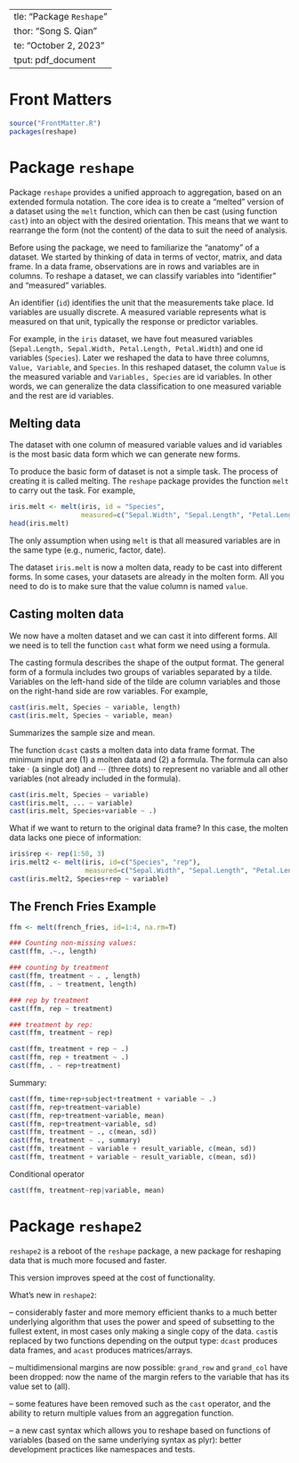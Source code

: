   ---
title: "Package `Reshape`"
author: "Song S. Qian"
date: "October 2, 2023"
output: pdf_document
---

# Front Matters


```r
source("FrontMatter.R")
packages(reshape)
```

# Package `reshape`

Package `reshape` provides a unified approach to aggregation, based on
an extended formula notation.  The core idea is to create a "melted"
version of a dataset using the `melt` function, which can then be cast
(using function `cast`) into an object with the desired orientation.
This means that we want to rearrange the form (not the content) of the
data to suit the need of analysis.

Before using the package, we need to familiarize the "anatomy" of a
dataset. We started by thinking of data in terms of vector, matrix, and
data frame.  In a data frame, observations are in rows and variables
are in columns.  To reshape a dataset, we can classify variables into
"identifier" and "measured" variables. 

An identifier (`id`) identifies the unit that the measurements take
place.  Id variables are usually discrete. A measured variable
represents what is measured on that unit, typically the response or
predictor variables. 

For example, in the `iris` dataset, we have fout measured variables
(`Sepal.Length, Sepal.Width, Petal.Length, Petal.Width`) and one id
variables (`Species`).  Later we reshaped the data to have three
columns, `Value, Variable`, and `Species`.  In this reshaped dataset,
the column `Value` is the measured variable and `Variables, Species`
are id variables.  In other words, we can generalize the data
classification to one measured variable and the rest are id variables.

## Melting data
The dataset with one column of measured variable values and id variables is the most basic data form which we can generate new forms. 

To produce the basic form of dataset is not a simple task.  The process of creating it is called melting.  The `reshape` package provides the function `melt` to carry out the task.  For example,  
```r
iris.melt <- melt(iris, id = "Species",
                  measured=c("Sepal.Width", "Sepal.Length", "Petal.Length","Petal.width"))
head(iris.melt)
```
The only assumption when using `melt` is that all measured variables
are in the same type (e.g., numeric, factor, date).

The dataset `iris.melt` is now a molten data, ready to be cast into
different forms.  In some cases, your datasets are already in the
molten form.  All you need to do is to make sure that the value column
is named `value`. 

## Casting molten data
We now have a molten dataset and we can cast it into different forms. All we need is to tell the function `cast` what form we need using a
formula. 

The casting formula describes the shape of the output format.  The general form of a formula includes two groups of variables separated by a tilde.  Variables on the left-hand side of the tilde are column variables and those on the right-hand side are row variables.  For example,  

```r
cast(iris.melt, Species ~ variable, length)
cast(iris.melt, Species ~ variable, mean)
```
Summarizes the sample size and mean.

The function `dcast` casts a molten data into data frame format.  The minimum input are (1) a molten data and (2) a formula.  The formula can also take $\cdot$ (a single dot) and $\cdots$ (three dots) to represent no variable and all other variables (not already included in the formula).

```r
cast(iris.melt, Species ~ variable)
cast(iris.melt, ... ~ variable)
cast(iris.melt, Species+variable ~ .)
```

What if we want to return to the original data frame?  In this case, the molten data lacks one piece of information:
```r
iris$rep <- rep(1:50, 3)
iris.melt2 <- melt(iris, id=c("Species", "rep"),
                   measured=c("Sepal.Width", "Sepal.Length", "Petal.Length","Petal.width"))
cast(iris.melt2, Species+rep ~ variable)
```

## The French Fries Example

```r
ffm <- melt(french_fries, id=1:4, na.rm=T)

### Counting non-missing values:
cast(ffm, .~., length)

### counting by treatment
cast(ffm, treatment ~ . , length)
cast(ffm, . ~ treatment, length)

### rep by treatment
cast(ffm, rep ~ treatment)

### treatment by rep:
cast(ffm, treatment ~ rep)

cast(ffm, treatment + rep ~ .)
cast(ffm, rep + treatment ~ .)
cast(ffm, . ~ rep+treatment)
```

Summary:
```r
cast(ffm, time+rep+subject+treatment + variable ~ .)
cast(ffm, rep+treatment~variable)
cast(ffm, rep+treatment~variable, mean)
cast(ffm, rep+treatment~variable, sd)
cast(ffm, treatment ~ ., c(mean, sd))
cast(ffm, treatment ~ ., summary)
cast(ffm, treatment ~ variable + result_variable, c(mean, sd))
cast(ffm, treatment + variable ~ result_variable, c(mean, sd))
```

Conditional operator

```r
cast(ffm, treatment~rep|variable, mean)
```
# Package `reshape2`

`reshape2` is a reboot of the `reshape` package, a new package for reshaping data that is much more focused and faster.

This version improves speed at the cost of functionality.

What's new in `reshape2`:

-- considerably faster and more memory efficient thanks to a much better underlying algorithm that uses the power and speed of
subsetting to the fullest extent, in most cases only making a single copy of the data. `cast`is replaced by two functions depending on the output type: `dcast` produces data frames, and `acast` produces matrices/arrays. 

-- multidimensional margins are now possible: `grand_row` and `grand_col` have been dropped: now the name of the margin refers to the variable that has its value set to (all).

-- some features have been removed such as the `cast` operator, and the ability to return multiple values from an aggregation function.

-- a new cast syntax which allows you to reshape based on functions of variables (based on the same underlying syntax as plyr): better development practices like namespaces and tests.
